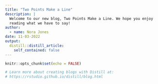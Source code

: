 ---
title: "Two Points Make a Line"
description: |
  Welcome to our new blog, Two Points Make a Line. We hope you enjoy 
  reading what we have to say!
author:
  - name: Nora Jones
date: 11-03-2022
output:
  distill::distill_article:
    self_contained: false
---

```{r setup, include=FALSE}
knitr::opts_chunk$set(echo = FALSE)

# Learn more about creating blogs with Distill at:
# https://rstudio.github.io/distill/blog.html

```



